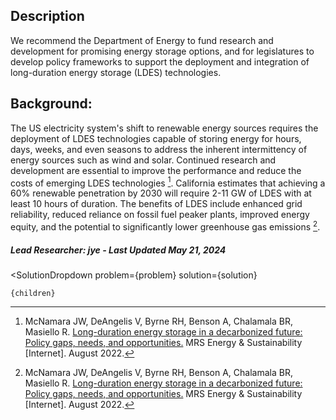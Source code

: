 

## Description
We recommend the Department of Energy to fund research and development for promising energy storage options, and for legislatures to develop policy frameworks to support the deployment and integration of long-duration energy storage (LDES) technologies.
## Background:
The US electricity system's shift to renewable energy sources requires the deployment of LDES technologies capable of storing energy for hours, days, weeks, and even seasons to address the inherent intermittency of energy sources such as wind and solar. Continued research and development are essential to improve the performance and reduce the costs of emerging LDES technologies [^"1"].
California estimates that achieving a 60% renewable penetration by 2030 will require 2-11 GW of LDES with at least 10 hours of duration. The benefits of LDES include enhanced grid reliability, reduced reliance on fossil fuel peaker plants, improved energy equity, and the potential to significantly lower greenhouse gas emissions [^"1"].

##### Lead Researcher: jye - Last Updated May 21, 2024

[^"1"]: McNamara JW, DeAngelis V, Byrne RH, Benson A, Chalamala BR, Masiello R. [Long-duration energy storage in a decarbonized future: Policy gaps, needs, and opportunities.](http://dx.doi.org/10.1557/s43581-022-00037-9) MRS Energy &amp; Sustainability [Internet]. August 2022.

  <SolutionDropdown 
    problem={problem} 
    solution={solution}
  >
    {children}
  </SolutionDropdown>